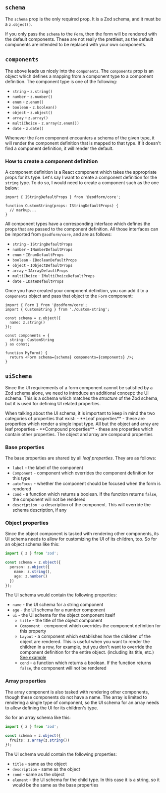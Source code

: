 
## `schema`

The `schema` prop is the only required prop. It is a Zod schema, and it must be a `z.object()`.

If you only pass the `schema` to the `Form`, then the form will be rendered with
the default components. These are not really the prettiest, as the default
components are intended to be replaced with your own components.

## `components`

The above leads us nicely into the `components`. The `components` prop is an object
which defines a mapping from a component type to a component definition. The component type is
one of the following:

- `string` - `z.string()`
- `number` - `z.number()`
- `enum` - `z.enum()`
- `boolean` - `z.boolean()`
- `object` - `z.object()`
- `array` - `z.array()`
- `multiChoice` - `z.array(z.enum())`
- `date` - `z.date()`

Whenever the `Form` component encounters a schema of the given type, it will render the
component definition that is mapped to that type. If it doesn't find a component definition,
it will render the default.

### How to create a component definition

A component definition is a React component which takes the appropriate props for its type.
Let's say I want to create a component definition for the `string` type. To do so, I would need to create
a component such as the one below:

```tsx
import { IStringDefaultProps } from '@zodform/core';

function CustomString(props: IStringDefaultProps) {
  // markup...
}
```

All component types have a corresponding interface which defines the props that are passed to
the component definition. All those interfaces can be imported from `@zodform/core`, and are as follows:

- `string` - `IStringDefaultProps`
- `number` - `INumberDefaultProps`
- `enum` - `IEnumDefaultProps`
- `boolean` - `IBooleanDefaultProps`
- `object` - `IObjectDefaultProps`
- `array` - `IArrayDefaultProps`
- `multiChoice` - `IMultiChoiceDefaultProps`
- `date` - `IDateDefaultProps`

Once you have created your component definition, you can add it to a `components` object
and pass that object to the `Form` component:

```tsx
import { Form } from '@zodform/core';
import { CustomString } from './custom-string';

const schema = z.object({
  name: z.string()
});

const components = {
  string: CustomString
} as const;

function MyForm() {
  return <Form schema={schema} components={components} />;
}
```

## `uiSchema`

Since the UI requirements of a form component cannot be satisfied by a Zod schema alone,
we need to introduce an additional concept: the UI schema. This is a schema which matches
the _structure_ of the Zod schema, but it is used for defining UI related properties.

<Callout type="info">
  When talking about the UI schema, it is important to keep in mind the two categories of properties that
  exist:
  - **Leaf properties** - these are properties which render a single input type. All but the object and
  array are leaf properties
  - **Compound properties** - these are properties which contain other properties.
  The object and array are compound properties
</Callout>

### Base properties

The base properties are shared by all _leaf properties_. They are as follows:

- `label` - the label of the component
- `Component` - component which overrides the component definition for this type
- `autoFocus` - whether the component should be focused when the form is rendered
- `cond` - a function which returns a boolean. If the function returns `false`, the component will not be rendered
- `description` - a description of the component. This will override the schema description, if any

### Object properties

Since the object component is tasked with rendering other components, its UI schema needs to
allow for customizing the UI of its children, too. So for an object schema like this:

```ts
import { z } from 'zod';

const schema = z.object({
  person: z.object({
    name: z.string(),
    age: z.number()
  })
});
```

The UI schema would contain the following properties:

- `name` - the UI schema for a string component
- `age` - the UI schema for a number component
- `ui` - the UI schema for the object component itself
  - `title` - the title of the object component
  - `Component` - component which overrides the component definition for this property
  - `Layout` - a component which establishes how the children of the object are rendered.
    This is useful when you want to render the children in a row, for example, but you don't want
    to override the component definition for the entire object. (including its title, etc.) [See example](https://codesandbox.io/s/zodform-docs-layout-87yror?file=/src/App.tsx)
  - `cond` - a function which returns a boolean. If the function returns `false`, the component will not be rendered

### Array properties

The array component is also tasked with rendering other components, though these components do not have a name.
The array is limited to rendering a single type of component, so the UI schema for an array needs to
allow defining the UI for its children's type.

So for an array schema like this:

```ts
import { z } from 'zod';

const schema = z.object({
  fruits: z.array(z.string())
});
```

The UI schema would contain the following properties:

- `title` - same as the object
- `description` - same as the object
- `cond` - same as the object
- `element` - the UI schema for the child type.
  In this case it is a string, so it would be the same as the base properties
